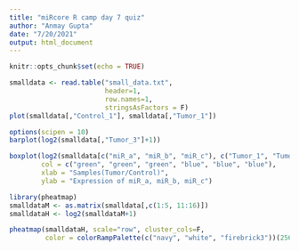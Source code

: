 ```yaml
---
title: "miRcore R camp day 7 quiz"
author: "Anmay Gupta"
date: "7/20/2021"
output: html_document
---
```


```r
knitr::opts_chunk$set(echo = TRUE)
```

```r
smalldata <- read.table("small_data.txt", 
                        header=1, 
                        row.names=1, 
                        stringsAsFactors = F)
plot(smalldata[,"Control_1"], smalldata[,"Tumor_1"])
```

```r
options(scipen = 10)
barplot(log2(smalldata[,"Tumor_3"]+1))
```

```r
boxplot(log2(smalldata[c("miR_a", "miR_b", "miR_c"), c("Tumor_1", "Tumor_5", "Tumor_7", "Control_1", "Control_5", "Control_7")] + 1),
        col = c("green", "green", "green", "blue", "blue", "blue"),
        xlab = "Samples(Tumor/Control)",
        ylab = "Expression of miR_a, miR_b, miR_c")
```


```r
library(pheatmap)
smalldataM <- as.matrix(smalldata[,c(1:5, 11:16)])
smalldataH <- log2(smalldataM+1)

pheatmap(smalldataH, scale="row", cluster_cols=F, 
         color = colorRampPalette(c("navy", "white", "firebrick3"))(256))
```
















